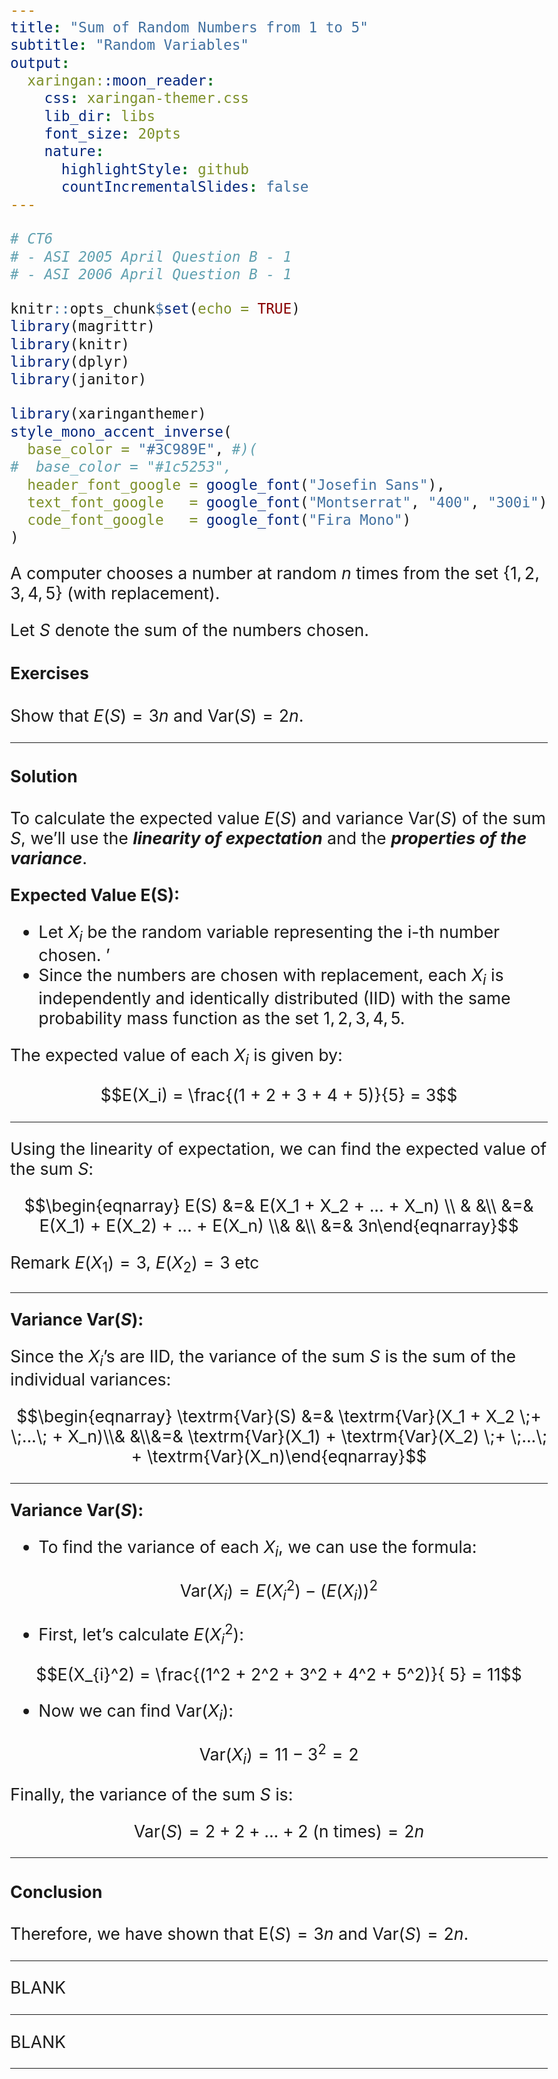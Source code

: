 ```yaml
---
title: "Sum of Random Numbers from 1 to 5"
subtitle: "Random Variables"
output:
  xaringan::moon_reader:
    css: xaringan-themer.css
    lib_dir: libs
    font_size: 20pts
    nature:
      highlightStyle: github
      countIncrementalSlides: false
---
```


<style type="text/css">
  body{
  font-size: 20pt;
}
</style>

```r

# CT6 
# - ASI 2005 April Question B - 1
# - ASI 2006 April Question B - 1

```

```r
knitr::opts_chunk$set(echo = TRUE)
library(magrittr)
library(knitr)
library(dplyr)
library(janitor)


```

```r
library(xaringanthemer)
style_mono_accent_inverse(
  base_color = "#3C989E", #)(
#  base_color = "#1c5253",
  header_font_google = google_font("Josefin Sans"),
  text_font_google   = google_font("Montserrat", "400", "300i"),
  code_font_google   = google_font("Fira Mono")
)
```

A computer chooses a number at random $n$ times from the set $\{1, 2, 3, 4, 5\}$ (with replacement).

Let $S$ denote the sum of the numbers chosen. 

#### Exercises

Show that $E(S) = 3n$ and $\textrm{Var}(S) = 2n$.


---

#### Solution

To calculate the expected value $E(S)$ and variance $\textrm{Var}(S)$ of the sum $S$, we'll use the ***linearity of expectation*** and the ***properties of the variance***.

**Expected Value E(S):**

* Let $X_i$ be the random variable representing the i-th number chosen. 
'
* Since the numbers are chosen with replacement, each $X_i$ is independently and identically distributed (IID) with the same probability mass function as the set ${1, 2, 3, 4, 5}$.

The expected value of each $X_i$ is given by:

$$E(X_i) = \frac{(1 + 2 + 3 + 4 + 5)}{5} = 3$$

---

Using the linearity of expectation, we can find the expected value of the sum $S$:

$$\begin{eqnarray} E(S) &=& E(X_1 + X_2 + ... + X_n) \\ & &\\ &=& E(X_1) + E(X_2) + ... + E(X_n) \\& &\\ &=& 3n\end{eqnarray}$$

Remark $E(X_1) = 3$, $E(X_2) = 3$ etc 

---

**Variance $\textrm{Var}(S)$:**

Since the $X_{i}$'s are IID, the variance of the sum $S$ is the sum of the individual variances:

$$\begin{eqnarray} \textrm{Var}(S) &=& \textrm{Var}(X_1 + X_2 \;+ \;...\; + X_n)\\& &\\&=& \textrm{Var}(X_1) + \textrm{Var}(X_2) \;+ \;...\; + \textrm{Var}(X_n)\end{eqnarray}$$

---

**Variance $\textrm{Var}(S)$:**


* To find the variance of each $X_i$, we can use the formula:

$$\textrm{Var}(X_{i}) = E(X_{i}^2) - (E(X_{i}))^2$$

* First, let's calculate $E(X_{i}^2)$:

$$E(X_{i}^2) = \frac{(1^2 + 2^2 + 3^2 + 4^2 + 5^2)}{ 5} = 11$$

* Now we can find $\textrm{Var}(X_{i})$:

$$\textrm{Var}(X_{i}) = 11 - 3^2 = 2$$


Finally, the variance of the sum $S$ is:

$$\textrm{Var}(S) = 2 + 2 + ... + 2\mbox{ (n times)} = 2n$$

---

#### Conclusion 

Therefore, we have shown that $\textrm{E}(S) = 3n$ and $\textrm{Var}(S) = 2n$.

---

BLANK

---


BLANK

---